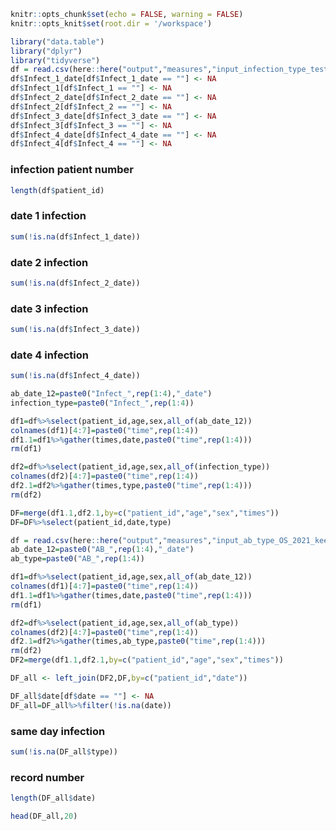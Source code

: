 

```r
knitr::opts_chunk$set(echo = FALSE, warning = FALSE)
knitr::opts_knit$set(root.dir = '/workspace')
```


```r
library("data.table")
library("dplyr")
library("tidyverse")
df = read.csv(here::here("output","measures","input_infection_type_test_2021_2021-01-01.csv.gz"))
df$Infect_1_date[df$Infect_1_date == ""] <- NA
df$Infect_1[df$Infect_1 == ""] <- NA
df$Infect_2_date[df$Infect_2_date == ""] <- NA
df$Infect_2[df$Infect_2 == ""] <- NA
df$Infect_3_date[df$Infect_3_date == ""] <- NA
df$Infect_3[df$Infect_3 == ""] <- NA
df$Infect_4_date[df$Infect_4_date == ""] <- NA
df$Infect_4[df$Infect_4 == ""] <- NA
```

### infection patient number
```r
length(df$patient_id)
```
### date 1 infection
```r
sum(!is.na(df$Infect_1_date))
```

### date 2 infection
```r
sum(!is.na(df$Infect_2_date))
```

### date 3 infection
```r
sum(!is.na(df$Infect_3_date))
```

### date 4 infection
```r
sum(!is.na(df$Infect_4_date))
```

```r
ab_date_12=paste0("Infect_",rep(1:4),"_date")
infection_type=paste0("Infect_",rep(1:4))

df1=df%>%select(patient_id,age,sex,all_of(ab_date_12))
colnames(df1)[4:7]=paste0("time",rep(1:4))
df1.1=df1%>%gather(times,date,paste0("time",rep(1:4)))
rm(df1)

df2=df%>%select(patient_id,age,sex,all_of(infection_type))
colnames(df2)[4:7]=paste0("time",rep(1:4))
df2.1=df2%>%gather(times,type,paste0("time",rep(1:4)))
rm(df2)

DF=merge(df1.1,df2.1,by=c("patient_id","age","sex","times"))
DF=DF%>%select(patient_id,date,type)
```

```r
df = read.csv(here::here("output","measures","input_ab_type_OS_2021_keep_2021-01-01.csv.gz"))
ab_date_12=paste0("AB_",rep(1:4),"_date")
ab_type=paste0("AB_",rep(1:4))

df1=df%>%select(patient_id,age,sex,all_of(ab_date_12))
colnames(df1)[4:7]=paste0("time",rep(1:4))
df1.1=df1%>%gather(times,date,paste0("time",rep(1:4)))
rm(df1)

df2=df%>%select(patient_id,age,sex,all_of(ab_type))
colnames(df2)[4:7]=paste0("time",rep(1:4))
df2.1=df2%>%gather(times,ab_type,paste0("time",rep(1:4)))
rm(df2)
DF2=merge(df1.1,df2.1,by=c("patient_id","age","sex","times"))


```

```r
DF_all <- left_join(DF2,DF,by=c("patient_id","date"))
```

```r
DF_all$date[df$date == ""] <- NA
DF_all=DF_all%>%filter(!is.na(date))
```

### same day infection
```r
sum(!is.na(DF_all$type))
```

### record number
```r
length(DF_all$date)
```


```r
head(DF_all,20)
```